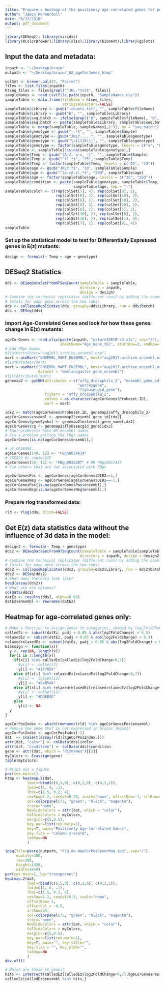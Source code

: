```yaml
---
title: "Prepare a heatmap of the positively age correlated genes for publication."
author: "Jason Kennerdell"
date: "8/12/2018"
output: pdf_document
---
```

```r
library(DESeq2); library(viridis)
library(RColorBrewer);library(xlsx);library(biomaRt);library(gplots)
```

## Input the data and metadata:
```r
inpath <- "~/Desktop/brain"
outpath <- "~/Desktop/brain/_8A_ageCorGenes_htmp"

colSet <- brewer.pal(12, "Paired")
files <- list.files(inpath)
htseq_files <- files[grepl("^JKL.*txt$", files)]
sampleNames <- read.csv(file.path(inpath, "SampleNames.csv"))
sampleTable <- data.frame(fileName = htseq_files,
                          stringsAsFactors=FALSE)
sampleTable$Library <- gsub("-counts.txt", "", sampleTable$fileName)
sampleTable$Library <- gsub("b", "", sampleTable$Library)
sampleTable$seq.batch <- ifelse(grepl("b", sampleTable$fileName), "B", "A")
sampleTable$seq.batch <- paste(sampleTable$Library, sampleTable$seq.batch)
sampleTable <- merge(sampleTable, sampleNames[,1:3], by = "seq.batch")
sampleTable$genotype <- gsub("-.*$", "", sampleTable$Sample)
sampleTable$genotype <- gsub("JKLY.... ", "", sampleTable$genotype)
sampleTable$genotype <- gsub("\\[1118\\]", "", sampleTable$genotype)
sampleTable$genotype <- factor(sampleTable$genotype, levels = c("w", "Ez"))
sampleTable <- sampleTable[!is.na(sampleTable$genotype),]
sampleTable$Temp <- gsub("[A-Z, a-z, -]", "", sampleTable$Sample)
sampleTable$Temp <- gsub("^11.*$", "25", sampleTable$Temp)
sampleTable$Temp <- factor(sampleTable$Temp, levels = c("25", "29"))
sampleTable$age <- gsub("JKLY.*$", "3d", sampleTable$Sample)
sampleTable$age <- gsub("^[a-zA-z].*$", "20d", sampleTable$age)
sampleTable$age <- factor(sampleTable$age, levels = c("3d", "20d"))
sampleTable$condition <- paste(sampleTable$genotype, sampleTable$Temp, 
                               sampleTable$age, sep = "-")
sampleTable$color <- c(rep(colSet[7], 4), rep(colSet[9], 2), 
                       rep(colSet[8], 2), rep(colSet[10], 2), 
                       rep(colSet[8], 2), rep(colSet[10], 2), 
                       rep(colSet[8], 2), rep(colSet[10], 2), 
                       rep(colSet[8], 2), rep(colSet[1], 2),
                       rep(colSet[10], 2), rep(colSet[8], 2),
                       rep(colSet[10], 2), rep(colSet[1], 4), 
                       rep(colSet[7], 2), rep(colSet[9], 4))
sampleTable
```

### Set up the statistical model to test for Differentially Expressed genes in E(z) mutants:
```r
design <- formula(~ Temp + age + genotype)
```

## DESeq2 Statistics
```r
dds <- DESeqDataSetFromHTSeqCount(sampleTable = sampleTable, 
                                  directory = inpath, 
                                  design = design)
# Combine the technical replicates (different runs) by adding the count
# totals for each gene across the two runs:
dds <- collapseReplicates(dds, groupby=dds$Library, run = dds$batch)
dds <- DESeq(dds)
```

### Import Age-Correlated Genes and look for how these genes change in E(z) mutants:
```r
ageCorGenes <- read.xlsx(paste(inpath, "nature10810-s2.xls", sep="/"), 
                         sheetName="Age_Gene_tbl", startRow=3, endRow=177)
# Add FBgn Names
#listMarts(host="aug2017.archive.ensembl.org")
mart = useMart("ENSEMBL_MART_ENSEMBL", host="aug2017.archive.ensembl.org")
#listDatasets(mart)
mart = useMart("ENSEMBL_MART_ENSEMBL", host="aug2017.archive.ensembl.org",
               dataset = "dmelanogaster_gene_ensembl")
#listAttributes(mart)
genemap2 <- getBM(attributes = c("affy_drosophila_2", "ensembl_gene_id",
                                 "entrezgene", 
                                 "flybasecgid_gene"),
                  filters = "affy_drosophila_2", 
                  values = as.character(ageCorGenes$Probeset.ID), 
                  mart = mart)

idx2 <- match(ageCorGenes$Probeset.ID, genemap2$affy_drosophila_2)
ageCorGenes$ensembl <- genemap2$ensembl_gene_id[idx2]
ageCorGenes$geneSymbol <- genemap2$external_gene_name[idx2]
ageCorGenes$cg <- genemap2$flybasecgid_gene[idx2]
# Four probesets have NA ensembl names
# Fix a problem getting the FBgn names
ageCorGenes[is.na(ageCorGenes$ensembl),]

# of CG10494:
ageCorGenes[140, 12] <- "FBgn0034634"
# CG5953 Or copia/GIP
ageCorGenes[50, 12] <- "FBgn0032587" # OR FBgn0013437
# Two others that are not associated with FBgn

ageCorGenesPos <- ageCorGenes[ageCorGenes$DIR2==1,]
ageCorGenesNeg <- ageCorGenes[ageCorGenes$DIR2==-1,]
ageCorGenesPos[is.na(ageCorGenesPos$ensembl),]
ageCorGenesNeg[is.na(ageCorGenesNeg$ensembl),]
```

### Prepare rlog transformed data:
```r
rld <- rlog(dds, blind=FALSE)
```

## Get E(z) data statistics data without the influence of 3d data in the model:
```r
design2 <- formula(~ Temp + genotype)
dds2 <- DESeqDataSetFromHTSeqCount(sampleTable = sampleTable[sampleTable$age != "3d",], 
                                  directory = inpath, design = design2)
# Combine the technical replicates (different runs) by adding the count
# totals for each gene across the two runs:
dds2 <- collapseReplicates(dds2, groupby=dds2$Library, run = dds2$batch)
dds2 <- DESeq(dds2)
# What does the data look like?
head(assay(dds2))
# What are the columns?
colData(dds2)
datEz <- results(dds2, alpha=0.05)
datEz$ensembl <- rownames(datEz)
```

## Heatmap for age-correlated genes only:
```r
# Make a function to assign genes to categories, shaded by log2FoldChange:
calledEz <- subset(datEz, padj < 0.05 & abs(log2FoldChange) > 0.5)
relaxedEz <- subset(datEz, padj < 0.05 & abs(log2FoldChange) > 0.3)
relaxedrelaxedEz <- subset(datEz, padj < 0.05 & abs(log2FoldChange) > 0.15)
Ezassign <- function(x){
  y <- rep(NA, length(x))
  for(i in 1:length(x))
    if(x[i] %in% calledEz[calledEz$log2FoldChange<0,7])
      #y[i] <- colSet[2]
      y[i] <- "#1F78B4"
    else if(x[i] %in% relaxedEz[relaxedEz$log2FoldChange<0,7])
      #y[i] <- colSet[12]
      y[i] <- "#84B5A8"
    else if(x[i] %in% relaxedrelaxedEz[relaxedrelaxedEz$log2FoldChange<0,7])
      #y[i] <- colSet[11]
      y[i] <- "#DDEB9D"
    else
      y[i] <- NA
  y
}

ageCorPosIndex <- which(rownames(rld) %in% ageCorGenesPos$ensembl)
# Remove one gene that is not expressed in brains (Hsp22)
ageCorPosIndex <- ageCorPosIndex[-2]
dat  <- scale(t(assay(rld)[ageCorPosIndex,]))
attr(dat, "color") <- colData(dds)$color
attr(dat, "condition") <- colData(dds)$condition
gene <- attr(dat, which = "dimnames")[[2]]
myColors <- Ezassign(gene)
table(myColors)

# Print out a figure
par(cex.main=1)
htmp <- heatmap.2(dat, 
          lmat=rbind(c(6,5,0), c(0,2,0), c(4,3,1)),
          lwid=c(1, 4, .1),
          lhei=c(1.5, 0.2, 4),
          cexRow=1.2, cexCol=0.75, scale="none", offsetRow=-1, srtRow=45,
          col=colorpanel(75, "green", "black", "magenta"),
          trace="none",
          RowSideColors = attr(dat, which = "color"),
          ColSideColors = myColors,
          margins=c(5,0.5),
          key.par=list(cex.main=1),
          key=T, main="Positively Age-Correlated Genes",
          key.xlab = "column z-score",
          labRow=NA
          )

jpeg(file=paste(outpath, "Fig_8a_AgeCorPosGreenMag.jpg", sep="/"),
     quality=100,
     res=300,
     height=1920,
     width=3840)
par(cex.main=1, bg="transparent")
heatmap.2(dat,
          lmat=rbind(c(6,5,0), c(0,2,0), c(4,3,1)),
          lwid=c(1, 6, .1),
          lhei=c(1.5, 0.3, 4),
          cexRow=1.2, cexCol=0.9, scale="none",
          offsetRow=-1, 
          offsetCol = -0.5,
          srtRow=45,
          col=colorpanel(75, "green", "black", "magenta"),
          trace="none",
          RowSideColors = attr(dat, which = "color"),
          ColSideColors = myColors,
          margins=c(5,0.5),
          key.par=list(cex.main=1),
          key=T, main="", key.title="",
          key.xlab = "", key.ylab="",
          labRow=NA
          )
dev.off()

# Which are these 16 genes?
hits <- intersect(calledEz[calledEz$log2FoldChange<0,7],ageCorGenesPos$ensembl)
calledEz[calledEz$ensembl %in% hits,]
```








